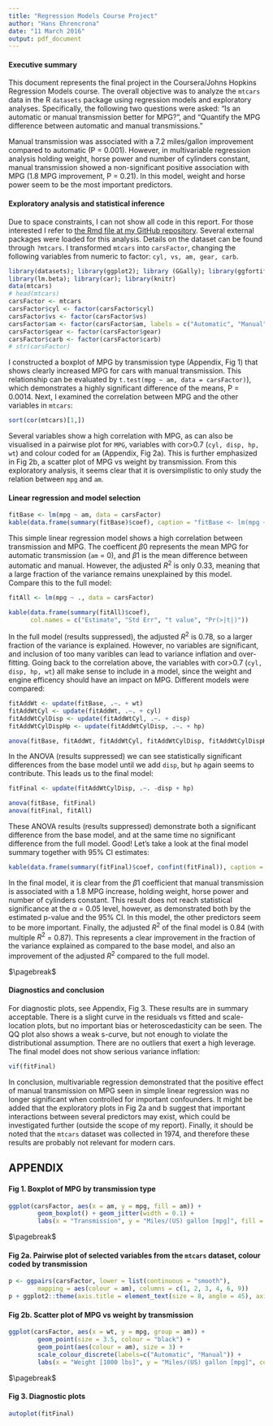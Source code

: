 ```yaml
---
title: "Regression Models Course Project"
author: "Hans Ehrencrona"
date: "11 March 2016"
output: pdf_document
---
```


#### Executive summary
This document represents the final project in the Coursera/Johns Hopkins Regression Models course. The overall objective was to analyze the `mtcars` data in the R `datasets` package using regression models and exploratory analyses. Specifically, the following two questions were asked: "Is an automatic or manual transmission better for MPG?", and "Quantify the MPG difference between automatic and manual transmissions."

Manual transmission was associated with a 7.2 miles/gallon improvement compared to automatic (P = 0.001). However, in multivariable regression analysis holding weight, horse power and number of cylinders constant, manual transmission showed a non-significant positive association with MPG (1.8 MPG improvement, P = 0.21). In this model, weight and horse power seem to be the most important predictors.

#### Exploratory analysis and statistical inference
Due to space constraints, I can not show all code in this report. For those interested I refer to [the Rmd file at my GitHub repository](https://github.com/ehre/RegressionModels). Several external packages were loaded for this analysis. Details on the dataset can be found through `?mtcars`. I transformed `mtcars` into `carsFactor`, changing the following variables from numeric to factor: `cyl, vs, am, gear, carb`.

```r
library(datasets); library(ggplot2); library (GGally); library(ggfortify)
library(lm.beta); library(car); library(knitr)
data(mtcars)
# head(mtcars)
carsFactor <- mtcars
carsFactor$cyl <- factor(carsFactor$cyl)
carsFactor$vs <- factor(carsFactor$vs)
carsFactor$am <- factor(carsFactor$am, labels = c("Automatic", "Manual"))
carsFactor$gear <- factor(carsFactor$gear)
carsFactor$carb <- factor(carsFactor$carb)
# str(carsFactor)
```
I constructed a boxplot of MPG by transmission type (Appendix, Fig 1) that shows clearly increased MPG for cars with manual transmission. This relationship can be evaluated by `t.test(mpg ~ am, data = carsFactor)`), which demonstrates a highly significant difference of the means, P = 0.0014. Next, I examined the correlation between MPG and the other variables in `mtcars`:
```r
sort(cor(mtcars)[1,])
```

Several variables show a high correlation with MPG, as can also be visualised in a pairwise plot for `MPG`, variables with cor>0.7 (`cyl, disp, hp, wt`) and colour coded for `am` (Appendix, Fig 2a). This is further emphasized in Fig 2b, a scatter plot of MPG vs weight by transmission. From this exploratory analysis, it seems clear that it is oversimplistic to only study the relation between `mpg` and `am`.

#### Linear regression and model selection

```r
fitBase <- lm(mpg ~ am, data = carsFactor)
kable(data.frame(summary(fitBase)$coef), caption = "fitBase <- lm(mpg ~ am, data = carsFactor)", col.names = c("Estimate", "Std Err", "t value", "Pr(>|t|)"))
```

This simple linear regression model shows a high correlation between transmission and MPG. The coefficent $\beta0$ represents the mean MPG for automatic transmission (`am` = 0), and $\beta1$ is the mean difference between automatic and manual. However, the adjusted$\ R^2$ is only 0.33, meaning that a large fraction of the variance remains unexplained by this model. Compare this to the full model:
```r
fitAll <- lm(mpg ~ ., data = carsFactor)
```

```r
kable(data.frame(summary(fitAll)$coef),
      col.names = c("Estimate", "Std Err", "t value", "Pr(>|t|)"))
```

In the full model (results suppressed), the adjusted$\ R^2$ is 0.78, so a larger fraction of the variance is explained. However, no variables are significant, and inclusion of too many varibles can lead to variance inflation and over-fitting. Going back to the correlation above, the variables with cor>0.7 (`cyl, disp, hp, wt`) all make sense to include in a model, since the weight and engine efficency should have an impact on MPG. Different models were compared:
```r
fitAddWt <- update(fitBase, .~. + wt)
fitAddWtCyl <- update(fitAddWt, .~. + cyl)
fitAddWtCylDisp <- update(fitAddWtCyl, .~. + disp)
fitAddWtCylDispHp <- update(fitAddWtCylDisp, .~. + hp)
```

```r
anova(fitBase, fitAddWt, fitAddWtCyl, fitAddWtCylDisp, fitAddWtCylDispHp)
```

In the ANOVA (results suppressed) we can see statistically significant differences from the base model until we add `disp`, but `hp` again seems to contribute. This leads us to the final model:
```r
fitFinal <- update(fitAddWtCylDisp, .~. -disp + hp)
```

```r
anova(fitBase, fitFinal)
anova(fitFinal, fitAll)
```

These ANOVA results (results suppressed) demonstrate both a significant difference from the base model, and at the same time no significant difference from the full model. Good! Let's take a look at the final model summary together with 95% CI estimates:

```r
kable(data.frame(summary(fitFinal)$coef, confint(fitFinal)), caption = "fitFinal <- lm(mpg ~ am + wt + cyl + hp, data = carsFactor)", col.names = c("Estimate", "Std Err", "t value", "Pr(>|t|)", "95% CI (lower)", "95% CI (upper)"))
```

In the final model, it is clear from the $\beta1$ coefficient that manual transmission is associated with a 1.8 MPG increase, holding weight, horse power and number of cylinders constant. This result does not reach statistical significance at the $\alpha$ = 0.05 level, however, as demonstrated both by the estimated p-value and the 95% CI. In this model, the other predictors seem to be more important. Finally, the adjusted$\ R^2$ of the final model is 0.84 (with multiple$\ R^2$ = 0.87). This represents a clear improvement in the fraction of the variance explained as compared to the base model, and also an improvement of the adjusted$\ R^2$ compared to the full model.

$\pagebreak$

#### Diagnostics and conclusion
For diagnostic plots, see Appendix, Fig 3. These results are in summary acceptable. There is a slight curve in the residuals vs fitted and scale-location plots, but no important bias or heteroscedasticity can be seen. The QQ plot also shows a weak s-curve, but not enough to violate the distributional assumption. There are no outliers that exert a high leverage. The final model does not show serious variance inflation:

```r
vif(fitFinal)
```

In conclusion, multivariable regression demonstrated that the positive effect of manual transmission on MPG seen in simple linear regression was no longer significant when controlled for important confounders. It might be added that the exploratory plots in Fig 2a and b suggest that important interactions between several predictors may exist, which could be investigated further (outside the scope of my report). Finally, it should be noted that the `mtcars` dataset was collected in 1974, and therefore these results are probably not relevant for modern cars.


## APPENDIX

#### Fig 1. Boxplot of MPG by transmission type
```r
ggplot(carsFactor, aes(x = am, y = mpg, fill = am)) +
        geom_boxplot() + geom_jitter(width = 0.1) +
        labs(x = "Transmission", y = "Miles/(US) gallon [mpg]", fill = "Transmission")
```

$\pagebreak$

#### Fig 2a. Pairwise plot of selected variables from the `mtcars` dataset, colour coded by transmission
```r
p <- ggpairs(carsFactor, lower = list(continuous = "smooth"),
        mapping = aes(colour = am), columns = c(1, 2, 3, 4, 6, 9))
p + ggplot2::theme(axis.title = element_text(size = 8, angle = 45), axis.text = element_text(size = 6))
```

#### Fig 2b. Scatter plot of MPG vs weight by transmission
```r
ggplot(carsFactor, aes(x = wt, y = mpg, group = am)) +
        geom_point(size = 3.5, colour = "black") +
        geom_point(aes(colour = am), size = 3) +
        scale_colour_discrete(labels=c("Automatic", "Manual")) +
        labs(x = "Weight [1000 lbs]", y = "Miles/(US) gallon [mpg]", colour = "Transmission")
```

$\pagebreak$

#### Fig 3. Diagnostic plots
```r
autoplot(fitFinal)
```